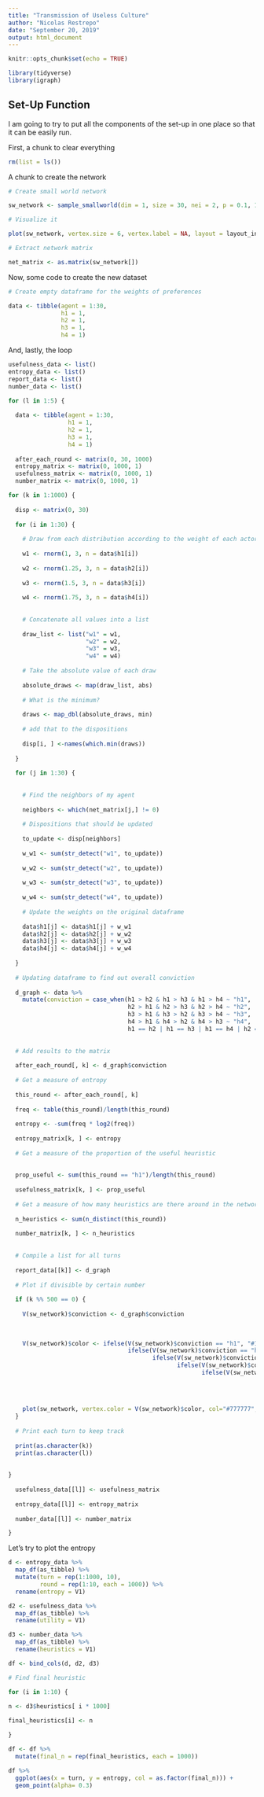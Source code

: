 ```yaml
---
title: "Transmission of Useless Culture"
author: "Nicolas Restrepo"
date: "September 20, 2019"
output: html_document
---
```


```r
knitr::opts_chunk$set(echo = TRUE)
```

```r

library(tidyverse)
library(igraph)

```
## Set-Up Function

I am going to try to put all the components of the set-up in one place so that it can be easily run. 

First, a chunk to clear everything

```r

rm(list = ls())

```


A chunk to create the network 

```r

# Create small world network 

sw_network <- sample_smallworld(dim = 1, size = 30, nei = 2, p = 0.1, 10, loops = F)

# Visualize it 

plot(sw_network, vertex.size = 6, vertex.label = NA, layout = layout_in_circle)

# Extract network matrix 

net_matrix <- as.matrix(sw_network[])


```

Now, some code to create the new dataset 

```r

# Create empty dataframe for the weights of preferences

data <- tibble(agent = 1:30, 
               h1 = 1, 
               h2 = 1, 
               h3 = 1, 
               h4 = 1)
```

And, lastly, the loop 

```r

usefulness_data <- list()
entropy_data <- list()
report_data <- list()
number_data <- list()

for (l in 1:5) {
  
  data <- tibble(agent = 1:30, 
                 h1 = 1, 
                 h2 = 1, 
                 h3 = 1, 
                 h4 = 1)
  
  after_each_round <- matrix(0, 30, 1000)
  entropy_matrix <- matrix(0, 1000, 1)
  usefulness_matrix <- matrix(0, 1000, 1)
  number_matrix <- matrix(0, 1000, 1)

for (k in 1:1000) {
  
  disp <- matrix(0, 30)
  
  for (i in 1:30) {
    
    # Draw from each distribution according to the weight of each actor 
    
    w1 <- rnorm(1, 3, n = data$h1[i])
    
    w2 <- rnorm(1.25, 3, n = data$h2[i])
    
    w3 <- rnorm(1.5, 3, n = data$h3[i])
    
    w4 <- rnorm(1.75, 3, n = data$h4[i])
    
    
    # Concatenate all values into a list
    
    draw_list <- list("w1" = w1, 
                      "w2" = w2, 
                      "w3" = w3, 
                      "w4" = w4)
    
    # Take the absolute value of each draw
    
    absolute_draws <- map(draw_list, abs)
    
    # What is the minimum? 
    
    draws <- map_dbl(absolute_draws, min)
    
    # add that to the dispositions 
    
    disp[i, ] <-names(which.min(draws))
    
  }
  
  for (j in 1:30) {
    
    
    # Find the neighbors of my agent
    
    neighbors <- which(net_matrix[j,] != 0)
    
    # Dispositions that should be updated
    
    to_update <- disp[neighbors]
    
    w_w1 <- sum(str_detect("w1", to_update))
    
    w_w2 <- sum(str_detect("w2", to_update))
    
    w_w3 <- sum(str_detect("w3", to_update))
    
    w_w4 <- sum(str_detect("w4", to_update))
    
    # Update the weights on the original dataframe 
    
    data$h1[j] <- data$h1[j] + w_w1
    data$h2[j] <- data$h2[j] + w_w2
    data$h3[j] <- data$h3[j] + w_w3 
    data$h4[j] <- data$h4[j] + w_w4
    
  }  
  
  # Updating dataframe to find out overall conviction
  
  d_graph <- data %>% 
    mutate(conviction = case_when(h1 > h2 & h1 > h3 & h1 > h4 ~ "h1", 
                                  h2 > h1 & h2 > h3 & h2 > h4 ~ "h2", 
                                  h3 > h1 & h3 > h2 & h3 > h4 ~ "h3", 
                                  h4 > h1 & h4 > h2 & h4 > h3 ~ "h4", 
                                  h1 == h2 | h1 == h3 | h1 == h4 | h2 == h3 | h2 == h4 | h3 == h4 ~ "undecided"))
  
  
  # Add results to the matrix 
  
  after_each_round[, k] <- d_graph$conviction
  
  # Get a measure of entropy
  
  this_round <- after_each_round[, k]
  
  freq <- table(this_round)/length(this_round)
  
  entropy <- -sum(freq * log2(freq))
  
  entropy_matrix[k, ] <- entropy
  
  # Get a measure of the proportion of the useful heuristic 
  
  
  prop_useful <- sum(this_round == "h1")/length(this_round)
  
  usefulness_matrix[k, ] <- prop_useful
  
  # Get a measure of how many heuristics are there around in the network 
  
  n_heuristics <- sum(n_distinct(this_round))
  
  number_matrix[k, ] <- n_heuristics
  
  
  # Compile a list for all turns 
  
  report_data[[k]] <- d_graph
  
  # Plot if divisible by certain number 
  
  if (k %% 500 == 0) { 
    
    V(sw_network)$conviction <- d_graph$conviction
    
    
    
    V(sw_network)$color <- ifelse(V(sw_network)$conviction == "h1", "#117ed3", 
                                  ifelse(V(sw_network)$conviction == "h2", "#d3116c", 
                                         ifelse(V(sw_network)$conviction == "h3", "#1e9231", 
                                                ifelse(V(sw_network)$conviction == "h4", "#d13010", 
                                                       ifelse(V(sw_network)$conviction == "undecided", "#7412c7", "NA")))))
    
    
    
    
    plot(sw_network, vertex.color = V(sw_network)$color, col="#777777", vertex.label=V(sw_network)$conviction)
  }
  
  # Print each turn to keep track 
  
  print(as.character(k))
  print(as.character(l))
  
  
}
  
  usefulness_data[[l]] <- usefulness_matrix
  
  entropy_data[[l]] <- entropy_matrix
  
  number_data[[l]] <- number_matrix

}
```

Let's try to plot the entropy 

```r

d <- entropy_data %>% 
  map_df(as_tibble) %>% 
  mutate(turn = rep(1:1000, 10), 
         round = rep(1:10, each = 1000)) %>% 
  rename(entropy = V1)

d2 <- usefulness_data %>% 
  map_df(as_tibble) %>% 
  rename(utility = V1) 

d3 <- number_data %>% 
  map_df(as_tibble) %>% 
  rename(heuristics = V1) 

df <- bind_cols(d, d2, d3) 

# Find final heuristic 

for (i in 1:10) {
  
n <- d3$heuristics[ i * 1000]

final_heuristics[i] <- n 

}

df <- df %>% 
  mutate(final_n = rep(final_heuristics, each = 1000))

df %>% 
  ggplot(aes(x = turn, y = entropy, col = as.factor(final_n))) + 
  geom_point(alpha= 0.3) 
```

